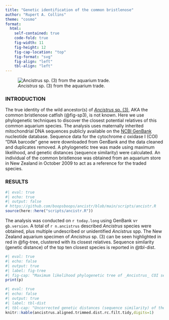```yaml
---
title: "Genetic identification of the common bristlenose"
author: "Rupert A. Collins"
theme: "cosmo"
format:
  html:
    self-contained: true
    code-fold: true
    fig-width: 11
    fig-height: 12
    fig-cap-location: "top"
    fig-format: "svg"
    fig-align: "left"
    tbl-align: "left"
---
```


![_Ancistrus_ sp. (3) from the aquarium trade.](assets/Ancistrus_sp(3).jpg){#fig-sp3}

### INTRODUCTION

The true identity of the wild ancestor(s) of [_Ancistrus_ sp. (3)](https://www.planetcatfish.com/ancistrus_cf_cirrhosus), AKA the common bristlenose catfish (@fig-sp3), is not known. Here we use phylogenetic techniques to discover the closest potential relatives of this common aquarium species. The analysis uses maternally inherited mitochondrial DNA sequences publicly available on the [NCBI GenBank](https://www.ncbi.nlm.nih.gov/nuccore) nucleotide database. Sequence data for the cytochrome _c_ oxidase I (COI) "DNA barcode" gene were downloaded from GenBank and the data cleaned and duplicates removed. A phylogenetic tree was made using maximum likelihood, and genetic distances (sequence similarity) were calculated. An individual of the common bristlenose was obtained from an aquarium store in New Zealand in October 2009 to act as a reference for the traded species.


### RESULTS

```r
#| eval: true
#| echo: true
#| output: false
# https://github.com/boopsboops/ancistr/blob/main/scripts/ancistr.R
source(here::here("scripts/ancistr.R"))
```

The analysis was conducted on `r today.long` using GenBank v`r gb.version`. A total of `r n.ancistrus` described _Ancistrus_ species were obtained, plus multiple undescribed or unidentified _Ancistrus_ spp. The New Zealand aquarium specimen of _Ancistrus_ sp. (3) can be seen highlighted in red in @fig-tree, clustered with its closest relatives. Sequence similarity (genetic distance) of the top ten closest species is reported in @tbl-dist.

```r
#| eval: true
#| echo: false
#| output: true
#| label: fig-tree
#| fig-cap: "Maximum likelihood phylogenetic tree of _Ancistrus_ COI sequence data mined from NCBI GenBank. Tree was made using the R package [Phangorn](https://klausvigo.github.io/phangorn/index.html), and was rooted on _Lasiancistrus_ (subsequently removed)."
print(p)
```

```r
#| eval: true
#| echo: false
#| output: true
#| label: tbl-dist
#| tbl-cap: "Uncorrected genetic distances (sequence similarity) of the top ten closest species in the analysis to the reference sequence of _Ancistrus_ sp. (3) (New Zealand trade). Accession codes can be searched for more information at [NCBI GenBank](https://www.ncbi.nlm.nih.gov/nuccore)."
knitr::kable(ancistrus.aligned.trimmed.dist.rc.filt.tidy,digits=1)
```

